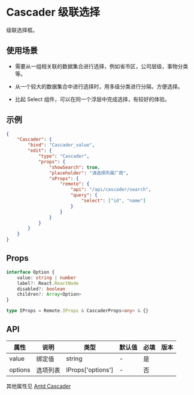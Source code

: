 # Cascader 级联选择

级联选择框。

## 使用场景

- 需要从一组相关联的数据集合进行选择，例如省市区，公司层级，事物分类等。

- 从一个较大的数据集合中进行选择时，用多级分类进行分隔，方便选择。

- 比起 Select 组件，可以在同一个浮层中完成选择，有较好的体验。

## 示例

```json
{
	"Cascader": {
		"bind": "Cascader_value",
		"edit": {
			"type": "Cascader",
			"props": {
				"showSearch": true,
				"placeholder": "请选择所属厂商",
				"xProps": {
					"remote": {
						"api": "/api/cascader/search",
						"query": {
							"select": ["id", "name"]
						}
					}
				}
			}
		}
	}
}
```

## Props

```ts
interface Option {
	value: string | number
	label?: React.ReactNode
	disabled?: boolean
	children?: Array<Option>
}

type IProps = Remote.IProps & CascaderProps<any> & {}
```

## API

| 属性    | 说明         | 类型              | 默认值 | 必填 | 版本 |
| ------- | ------------ | ----------------- | ------ | ---- | ---- |
| value   | 绑定值       | string            | -      | 是   |      |
| options | 选项列表     | IProps['options'] | -      | 否   |      |

其他属性见 [Antd Cascader](https://ant-design.gitee.io/components/cascader-cn/)
